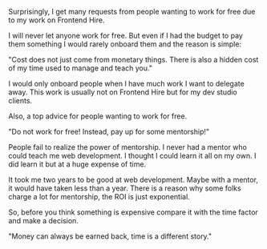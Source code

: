 Surprisingly, I get many requests from people wanting to work for free due to my work on Frontend Hire.

I will never let anyone work for free. But even if I had the budget to pay them something I would rarely onboard them and the reason is simple: 

"Cost does not just come from monetary things. There is also a hidden cost of my time used to manage and teach you."

I would only onboard people when I have much work I want to delegate away. This work is usually not on Frontend Hire but for my dev studio clients.

Also, a top advice for people wanting to work for free. 

"Do not work for free! Instead, pay up for some mentorship!"

People fail to realize the power of mentorship. I never had a mentor who could teach me web development. I thought I could learn it all on my own. I did learn it but at a huge expense of time.

It took me two years to be good at web development. Maybe with a mentor, it would have taken less than a year. There is a reason why some folks charge a lot for mentorship, the ROI is just exponential.

So, before you think something is expensive compare it with the time factor and make a decision.

"Money can always be earned back, time is a different story."

